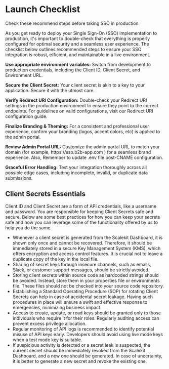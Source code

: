 
# Launch Checklist
<Subtitle>Check these recommend steps before taking SSO in production</Subtitle>

As you get ready to deploy your Single Sign-On (SSO) implementation to production, it's important to double-check that everything is properly configured for optimal security and a seamless user experience. The checklist below outlines recommended steps to ensure your SSO integration is robust, efficient, and maintainable in a live environment.

<LabeledCheckbox id="1"> **Use appropriate environment variables:** </LabeledCheckbox> Switch from development to production credentials, including the Client ID, Client Secret, and Environment URL.

<LabeledCheckbox id="2"> **Secure the Client Secret:** </LabeledCheckbox> Your client secret is akin to a key to your application. Secure it with the utmost care.

<LabeledCheckbox id="3"> **Verify Redirect URI Configuration:** </LabeledCheckbox> Double-check your Redirect URI settings in the production environment to ensure they point to the correct endpoints. For guidelines on valid configurations, visit our Redirect URI configuration guide.

<LabeledCheckbox id="4"> **Finalize Branding & Theming:** </LabeledCheckbox> For a consistent and professional user experience, confirm your branding (logos, accent colors, etc) is applied to the admin portal.


<LabeledCheckbox id="5"> **Review Admin Portal URL:** </LabeledCheckbox> Customize the admin portal URL to match your domain (for example, <SimpleCode>https:<span></span>//sso.b2b-app.com </SimpleCode>) for a seamless brand experience. Also, Remember to update <SimpleCode>.env</SimpleCode> file post-CNAME configuration.

<LabeledCheckbox id="6"> **Graceful Error Handling:** </LabeledCheckbox> Test your integration thoroughly across all possible edge cases, including incomplete, invalid, or duplicate data submissions.

## Client Secrets Essentials

Client ID and Client Secret are a form of API credentials, like a username and password. You are responsible for keeping Client Secrets safe and secure. Below are some best practices for how you can keep your secrets safe and how you can leverage some of the functionality offered by us to help you do the same.

- Whenever a client secret is generated from the Scalekit Dashboard, it is shown only once and cannot be recovered. Therefore, it should be immediately stored in a secure Key Management System (KMS), which offers encryption and access control features. It is crucial not to leave a duplicate copy of the key in the local file.
- Sharing of secret keys through insecure channels, such as emails, Slack, or customer support messages, should be strictly avoided.
- Storing client secrets within source code as hardcoded strings should be avoided. Instead, store them in your properties file or environments file. These files should not be checked into your source code repository.
- Establishing a Standard Operating Procedure (SOP) for rotating Client Secrets can help in case of accidental secret leakage. Having such procedures in place will ensure a swift and effective response to emergencies, minimizing business impact.
- Access to create, update, or read keys should be granted only to those individuals who require it for their roles. Regularly auditing access can prevent excess privilege allocation.
- Regular monitoring of API logs is recommended to identify potential misuse of API keys early. Developers should avoid using live mode keys when a test mode key is suitable.
- If suspicious activity is detected or a secret leak is suspected, the current secret should be immediately revoked from the Scalekit Dashboard, and a new one should be generated. In case of uncertainty, it is better to generate a new secret and revoke the existing one.